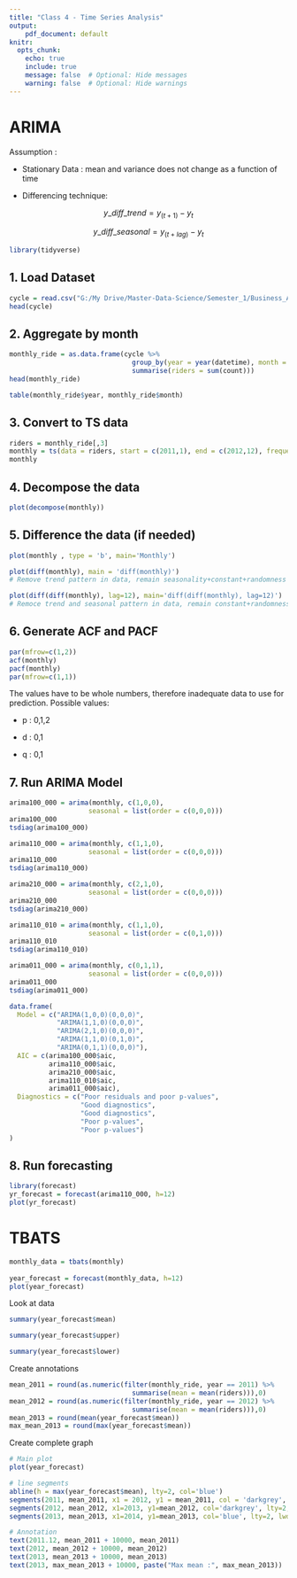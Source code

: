 ```yaml
---
title: "Class 4 - Time Series Analysis"
output:
    pdf_document: default
knitr:
  opts_chunk: 
    echo: true
    include: true
    message: false  # Optional: Hide messages
    warning: false  # Optional: Hide warnings
---
```


# ARIMA

Assumption :

-   Stationary Data : mean and variance does not change as a function of time

-   Differencing technique:

$$
y\_diff\_trend = y_{(t+1)}-y_t
$$

$$
y\_diff\_seasonal = y_{(t + lag)}-y_t
$$

```r
library(tidyverse)
```

## 1. Load Dataset

```r
cycle = read.csv("G:/My Drive/Master-Data-Science/Semester_1/Business_Analytics/Data/Ch6_ridership_data_2011-2012.csv")
head(cycle)
```

## 2. Aggregate by month

```r
monthly_ride = as.data.frame(cycle %>%
                               group_by(year = year(datetime), month = month(datetime)) %>%
                               summarise(riders = sum(count)))
head(monthly_ride)
```

```r
table(monthly_ride$year, monthly_ride$month)
```

## 3. Convert to TS data

```r
riders = monthly_ride[,3]
monthly = ts(data = riders, start = c(2011,1), end = c(2012,12), frequency = 12)
monthly
```

## 4. Decompose the data

```r
plot(decompose(monthly))
```

## 5. Difference the data (if needed)

```r
plot(monthly , type = 'b', main='Monthly')
```

```r
plot(diff(monthly), main = 'diff(monthly)')
# Remove trend pattern in data, remain seasonality+constant+randomness
```

```r
plot(diff(diff(monthly), lag=12), main='diff(diff(monthly), lag=12)')
# Remoce trend and seasonal pattern in data, remain constant+randomness
```

## 6. Generate ACF and PACF

```r
par(mfrow=c(1,2))
acf(monthly)
pacf(monthly)
par(mfrow=c(1,1))
```

The values have to be whole numbers, therefore inadequate data to use for prediction. Possible values:

-   p : 0,1,2

-   d : 0,1

-   q : 0,1

## 7. Run ARIMA Model

```r
arima100_000 = arima(monthly, c(1,0,0),
                    seasonal = list(order = c(0,0,0)))
arima100_000
tsdiag(arima100_000)
```

```r
arima110_000 = arima(monthly, c(1,1,0),
                    seasonal = list(order = c(0,0,0)))
arima110_000
tsdiag(arima110_000)
```

```r
arima210_000 = arima(monthly, c(2,1,0),
                    seasonal = list(order = c(0,0,0)))
arima210_000
tsdiag(arima210_000)
```

```r
arima110_010 = arima(monthly, c(1,1,0),
                    seasonal = list(order = c(0,1,0)))
arima110_010
tsdiag(arima110_010)
```

```r
arima011_000 = arima(monthly, c(0,1,1),
                    seasonal = list(order = c(0,0,0)))
arima011_000
tsdiag(arima011_000)
```

```r
data.frame(
  Model = c("ARIMA(1,0,0)(0,0,0)",
            "ARIMA(1,1,0)(0,0,0)",
            "ARIMA(2,1,0)(0,0,0)",
            "ARIMA(1,1,0)(0,1,0)",
            "ARIMA(0,1,1)(0,0,0)"),
  AIC = c(arima100_000$aic,
          arima110_000$aic,
          arima210_000$aic,
          arima110_010$aic,
          arima011_000$aic),
  Diagnostics = c("Poor residuals and poor p-values",
                  "Good diagnostics",
                  "Good diagnostics",
                  "Poor p-values",
                  "Poor p-values")
)
```

## 8. Run forecasting

```r
library(forecast)
yr_forecast = forecast(arima110_000, h=12)
plot(yr_forecast)
```

# TBATS

```r
monthly_data = tbats(monthly)
  
year_forecast = forecast(monthly_data, h=12)
plot(year_forecast)
```

Look at data

```r
summary(year_forecast$mean)
```

```r
summary(year_forecast$upper)
```

```r
summary(year_forecast$lower)
```

Create annotations

```r
mean_2011 = round(as.numeric(filter(monthly_ride, year == 2011) %>%
                               summarise(mean = mean(riders))),0)
mean_2012 = round(as.numeric(filter(monthly_ride, year == 2012) %>%
                               summarise(mean = mean(riders))),0)
mean_2013 = round(mean(year_forecast$mean))
max_mean_2013 = round(max(year_forecast$mean))
```

Create complete graph

```r
# Main plot
plot(year_forecast)

# line segments
abline(h = max(year_forecast$mean), lty=2, col='blue')
segments(2011, mean_2011, x1 = 2012, y1 = mean_2011, col = 'darkgrey', lty = 2, lwd = 2)
segments(2012, mean_2012, x1=2013, y1=mean_2012, col='darkgrey', lty=2,lwd=2)
segments(2013, mean_2013, x1=2014, y1=mean_2013, col='blue', lty=2, lwd=2)

# Annotation
text(2011.12, mean_2011 + 10000, mean_2011)
text(2012, mean_2012 + 10000, mean_2012)
text(2013, mean_2013 + 10000, mean_2013)
text(2013, max_mean_2013 + 10000, paste("Max mean :", max_mean_2013))
```
